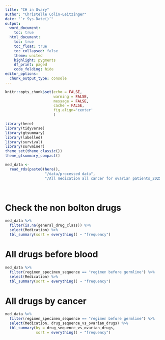 ```yaml
---
title: "CH in Ovary"
author: "Christelle Colin-Leitzinger"
date: "`r Sys.Date()`"
output:
  word_document:
    toc: true
  html_document:
    toc: true
    toc_float: true
    toc_collapsed: false
    theme: united
    highlight: pygments
    df_print: paged
    code_folding: hide
editor_options:
  chunk_output_type: console
---
```


<style type= "text/css">

. figure {
   margin-top: 25px;
   margin-bottom: 100px;
}

table {
    margin-top: 10px;
    margin-bottom: 25px;
}
</style>

```r
knitr::opts_chunk$set(echo = FALSE,
                      warning = FALSE,
                      message = FALSE,
                      cache = FALSE,
                      fig.align='center'
                      )
```

```r
library(here)
library(tidyverse)
library(gtsummary)
library(labelled)
library(survival)
library(survminer)
theme_set(theme_classic())
theme_gtsummary_compact()
```

```r
med_data <-
  read_rds(paste0(here(), 
                  "/data/processed data",
                  "/All medication all cancer for ovarian patients_2025-09-10.rds"))
```
<br>

# Check the non bolton drugs
```r
med_data %>% 
  filter(is.na(general_drug_class)) %>% 
  select(Medication) %>% 
  tbl_summary(sort = everything() ~ "frequency")
```

# All drugs before blood
```r
med_data %>% 
  filter(regimen_specimen_sequence == "regimen before germline") %>% 
  select(Medication) %>% 
  tbl_summary(sort = everything() ~ "frequency")
```

# All drugs by cancer
```r
med_data %>% 
  filter(regimen_specimen_sequence == "regimen before germline") %>%
  select(Medication, drug_sequence_vs_ovarian_drugs) %>% 
  tbl_summary(by = drug_sequence_vs_ovarian_drugs,
              sort = everything() ~ "frequency")
```
















